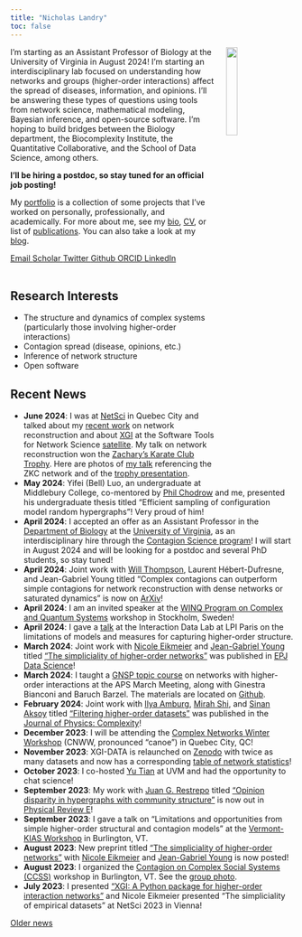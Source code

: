 ```yaml
---
title: "Nicholas Landry"
toc: false
---
```


<img src="/assets/images/headshot_nwlandry.jpg" width="20%" hspace="20" align="right">
I’m starting as an Assistant Professor of Biology at the University of Virginia in August 2024! I'm starting an interdisciplinary lab focused on understanding how networks and groups (higher-order interactions) affect the spread of diseases, information, and opinions. I'll be answering these types of questions using tools from network science, mathematical modeling, Bayesian inference, and open-source software. I'm hoping to build bridges between the Biology department, the Biocomplexity Institute, the Quantitative Collaborative, and the School of Data Science, among others. 

**I'll be hiring a postdoc, so stay tuned for an official job posting!**

My [portfolio](/portfolio/) is a collection of some projects that I’ve worked on personally, professionally, and academically. For more about me, see my [bio](/pages/about.qmd), [CV](/assets/docs/CV.pdf), or list of [publications](/pages/publications.qmd). You can also take a look at my [blog](/blog/).

::: {.column-page-inset .text-center}
```{=html}
<a class="btn btn-outline-dark", href="mailto:nicholas.landry@uvm.edu" target="_blank" rel="noopener noreferrer">
    <i class="ai bi-envelope" role='img' aria-label='Email'></i> Email
</a>
<a class="btn btn-outline-dark", href="https://scholar.google.com/citations?user=7xLeZqMAAAAJ" target="_blank" rel="noopener noreferrer">
    <i class="ai ai-google-scholar" role='img' aria-label='Google Scholar'></i> Scholar
</a>
<a class="btn btn-outline-dark", href="https://twitter.com/nwlandry" target="_blank" rel="noopener noreferrer">
    <i class="bi bi-twitter" role='img' aria-label='Twitter'></i> Twitter
</a>
<a class="btn btn-outline-dark", href="https://github.com/nwlandry" target="_blank" rel="noopener noreferrer">
    <i class="bi bi-github" role='img' aria-label='Github'></i> Github
</a>
<a class="btn btn-outline-dark", href="https://orcid.org/0000-0003-1270-4980" target="_blank" rel="noopener noreferrer">
    <i class="ai ai-orcid" role='img' aria-label='ORCID'></i> ORCID
</a>
<a class="btn btn-outline-dark", href="https://www.linkedin.com/in/landrynicholas/" target="_blank" rel="noopener noreferrer">
    <i class="bi bi-linkedin" role='img' aria-label='LinkedIn'></i> LinkedIn
</a>
<br>
<br>
```
:::

## Research Interests
* The structure and dynamics of complex systems (particularly those involving higher-order interactions)
* Contagion spread (disease, opinions, etc.)
* Inference of network structure
* Open software

## Recent News

* **June 2024**: I was at [NetSci](https://netsci2024.com) in Quebec City and talked about my [recent work](https://arxiv.org/abs/2405.00129) on network reconstruction and about [XGI](https://xgi.readthedocs.io) at the Software Tools for Network Science [satellite](https://netsci.nascol.net/). My talk on network reconstruction won the [Zachary's Karate Club Trophy](https://networkkarate.tumblr.com/). Here are photos of [my talk](assets/images/zkc_presentation.jpeg) referencing the ZKC network and of the [trophy presentation](assets/images/zkc_award.jpg).
* **May 2024**: Yifei (Bell) Luo, an undergraduate at Middlebury College, co-mentored by [Phil Chodrow](https://www.philchodrow.prof/) and me, presented his undergraduate thesis titled "Efficient sampling of configuration model random hypergraphs"! Very proud of him!
* **April 2024**: I accepted an offer as an Assistant Professor in the [Department of Biology](https://bio.as.virginia.edu/) at the [University of Virginia](https://www.virginia.edu/), as an interdisciplinary hire through the [Contagion Science program](https://contagion-science.virginia.edu/)! I will start in August 2024 and will be looking for a postdoc and several PhD students, so stay tuned!
* **April 2024**: Joint work with [Will Thompson](), Laurent Hébert-Dufresne, and Jean-Gabriel Young titled "Complex contagions can outperform simple contagions for network reconstruction with dense networks or saturated dynamics" is now on [ArXiv](https://arxiv.org/abs/2405.00129)!
* **April 2024**: I am an invited speaker at the [WINQ Program on Complex and Quantum Systems](https://indico.fysik.su.se/event/8139/) workshop in Stockholm, Sweden!
* **April 2024**: I gave a [talk](https://www.youtube.com/watch?v=aK0mFG6WOb4&list=PLBwjIeu8oJrbEhY0zbJq3PKFdcNlj7JKj) at the Interaction Data Lab at LPI Paris on the limitations of models and measures for capturing higher-order structure.
* **March 2024**: Joint work with [Nicole Eikmeier](https://eikmeier.sites.grinnell.edu/) and [Jean-Gabriel Young](https://www.jgyoung.ca/) titled ["The simpliciality of higher-order networks"](/assets/docs/publications/2024_EPJDataSci_simpliciality.pdf) was published in [EPJ Data Science](https://doi.org/10.1140/epjds/s13688-024-00458-1)!
* **March 2024**: I taught a [GNSP topic course](https://march.aps.org/events/higher-order-network-science) on networks with higher-order interactions at the APS March Meeting, along with Ginestra Bianconi and Baruch Barzel. The materials are located on [Github](https://github.com/nwlandry/software-demos/tree/main/marchmeeting2024).
* **February 2024**: Joint work with [Ilya Amburg](https://sites.google.com/site/ilyaamburg1/home), [Mirah Shi](https://www.seas.upenn.edu/~mirahshi/), and [Sinan Aksoy](https://sinanaksoy.com/) titled ["Filtering higher-order datasets"](/assets/docs/publications/2024_JPhysComp_filtering.pdf) was published in the [Journal of Physics: Complexity](https://doi.org/10.1088/2632-072X/ad253a)!
* **December 2023**: I will be attending the [Complex Networks Winter Workshop](https://vermontcomplexsystems.org/events/cnww/) (CNWW, pronounced "canoe") in Quebec City, QC!
* **November 2023**: XGI-DATA is relaunched on [Zenodo](https://zenodo.org/communities/xgi) with twice as many datasets and now has a corresponding [table of network statistics](https://xgi.readthedocs.io/en/stable/xgi-data.html)!
* **October 2023**: I co-hosted [Yu Tian](https://ytian.netlify.app/) at UVM and had the opportunity to chat science!
* **September 2023**: My work with [Juan G. Restrepo](https://www.colorado.edu/amath/restrepo) titled ["Opinion disparity in hypergraphs with community structure"](/assets/docs/publications/2023_PhysRevE_opinion.pdf) is now out in [Physical Review E](https://doi.org/10.1103/PhysRevE.108.034311)!
* **September 2023**: I gave a talk on "Limitations and opportunities from simple higher-order structural and contagion models" at the [Vermont-KIAS Workshop](https://vermontcomplexsystems.org/events/vermont-kias/) in Burlington, VT.
* **August 2023**: New preprint titled ["The simpliciality of higher-order networks"](https://doi.org/10.48550/arXiv.2308.13918) with [Nicole Eikmeier](https://eikmeier.sites.grinnell.edu/) and [Jean-Gabriel Young](https://www.jgyoung.ca/) is now posted!
* **August 2023**: I organized the [Contagion on Complex Social Systems (CCSS)](https://ccss-conference.github.io/) workshop in Burlington, VT. See the [group photo](assets/images/ccss2023.jpg).
* **July 2023**: I presented ["XGI: A Python package for higher-order interaction networks"](https://doi.org/10.21105/joss.05162) and Nicole Eikmeier presented "The simpliciality of empirical datasets" at NetSci 2023 in Vienna!

[Older news](news.qmd)